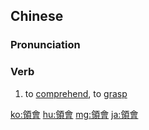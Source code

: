 {{also|领会}}
==Chinese==
{{zh-forms|s=领会}}

===Pronunciation===
{{zh-pron
|m=lǐnghuì
|c=ling5 wui6
|mn=niá-hōe
|cat=v
}}

===Verb===
{{zh-verb}}

# to [[comprehend]], to [[grasp]] {{gloss|the subtext}}

[[ko:領會]]
[[hu:領會]]
[[mg:領會]]
[[ja:領會]]